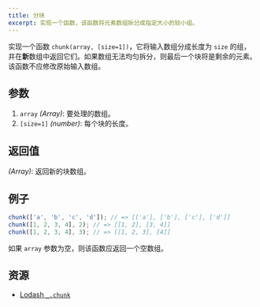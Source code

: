 ```yaml
---
title: 分块
excerpt: 实现一个函数，该函数将元素数组拆分成指定大小的较小组。
---
```


实现一个函数 `chunk(array, [size=1])`，它将输入数组分成长度为 `size` 的组，并在**新**数组中返回它们。如果数组无法均匀拆分，则最后一个块将是剩余的元素。该函数不应修改原始输入数组。

## 参数

1. `array` *(Array)*: 要处理的数组。
2. `[size=1]` *(number)*: 每个块的长度。

## 返回值

*(Array)*: 返回新的块数组。

## 例子

```js
chunk(['a', 'b', 'c', 'd']); // => [['a'], ['b'], ['c'], ['d']]
chunk([1, 2, 3, 4], 2); // => [[1, 2], [3, 4]]
chunk([1, 2, 3, 4], 3); // => [[1, 2, 3], [4]]
```

如果 `array` 参数为空，则该函数应返回一个空数组。

## 资源

* [Lodash `_.chunk`](https://lodash.com/docs/#chunk)

